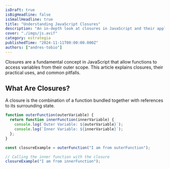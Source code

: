 ```yaml
---
isDraft: true
isBigHeadline: false
isSmallHeadline: true
title: "Understanding JavaScript Closures"
description: "An in-depth look at closures in JavaScript and their applications."
cover: "./imgs/js.avif"
category: estrategia
publishedTime: "2024-11-11T00:00:00.000Z"
authors: ["andres-tobio"]
---
```


Closures are a fundamental concept in JavaScript that allow functions to access variables from their outer scope. This article explains closures, their practical uses, and common pitfalls.

## What Are Closures?

A closure is the combination of a function bundled together with references to its surrounding state.

```js
function outerFunction(outerVariable) {
  return function innerFunction(innerVariable) {
    console.log(`Outer Variable: ${outerVariable}`);
    console.log(`Inner Variable: ${innerVariable}`);
  };
}

const closureExample = outerFunction("I am from outerFunction");

// Calling the inner function with the closure
closureExample("I am from innerFunction");
```
